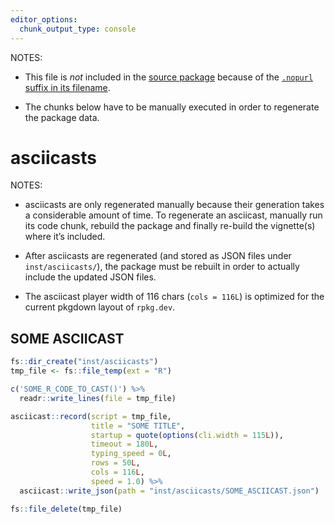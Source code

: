 ```yaml
---
editor_options:
  chunk_output_type: console
---
```


NOTES:

-   This file is *not* included in the [source package](https://r-pkgs.org/package-structure-state.html#source-package) because of the [`.nopurl` suffix in its
    filename](https://rpkg.dev/pkgpurl/reference/purl_rmd.html#-rmd-files-excluded-from-purling).

-   The chunks below have to be manually executed in order to regenerate the package data.

# asciicasts

NOTES:

-   asciicasts are only regenerated manually because their generation takes a considerable amount of time. To regenerate an asciicast, manually run its code
    chunk, rebuild the package and finally re-build the vignette(s) where it's included.

-   After asciicasts are regenerated (and stored as JSON files under `inst/asciicasts/`), the package must be rebuilt in order to actually include the updated
    JSON files.

-   The asciicast player width of 116 chars (`cols = 116L`) is optimized for the current pkgdown layout of `rpkg.dev`.

## SOME ASCIICAST

```r
fs::dir_create("inst/asciicasts")
tmp_file <- fs::file_temp(ext = "R")

c('SOME_R_CODE_TO_CAST()') %>%
  readr::write_lines(file = tmp_file)

asciicast::record(script = tmp_file,
                  title = "SOME TITLE",
                  startup = quote(options(cli.width = 115L)),
                  timeout = 180L,
                  typing_speed = 0L,
                  rows = 50L,
                  cols = 116L,
                  speed = 1.0) %>%
  asciicast::write_json(path = "inst/asciicasts/SOME_ASCIICAST.json")

fs::file_delete(tmp_file)
```
